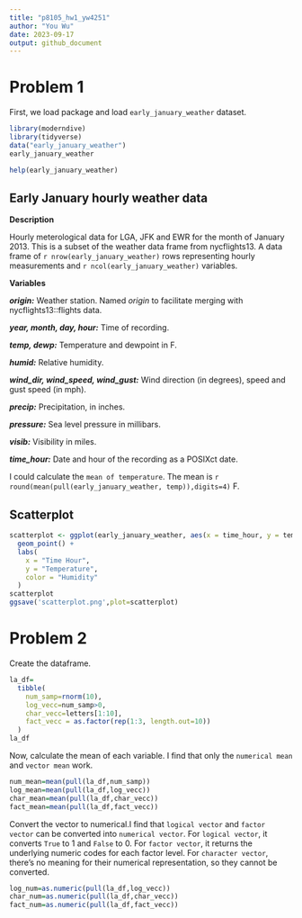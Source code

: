 ```yaml
---
title: "p8105_hw1_yw4251"
author: "You Wu"
date: 2023-09-17
output: github_document
---
```


# Problem 1

First, we load package and load `early_january_weather` dataset.
```r
library(moderndive)
library(tidyverse)
data("early_january_weather")
early_january_weather
```
```r
help(early_january_weather)
```

## Early January hourly weather data

**Description**

Hourly meterological data for LGA, JFK and EWR for the month of January 2013. This is a subset of the weather data frame from nycflights13. A data frame of `r nrow(early_january_weather)` rows representing hourly measurements and `r ncol(early_january_weather)` variables.

**Variables**

**_origin:_** Weather station. Named _origin_ to facilitate merging with nycflights13::flights data.

**_year, month, day, hour:_** Time of recording.

**_temp, dewp:_** Temperature and dewpoint in F.

**_humid:_** Relative humidity.

**_wind_dir, wind_speed, wind_gust:_** Wind direction (in degrees), speed and gust speed (in mph).

**_precip:_** Precipitation, in inches.

**_pressure:_** Sea level pressure in millibars.

**_visib:_** Visibility in miles.

**_time_hour:_** Date and hour of the recording as a POSIXct date.

I could calculate the `mean of temperature`.
The mean is `r round(mean(pull(early_january_weather, temp)),digits=4)` F.


## Scatterplot


```r
scatterplot <- ggplot(early_january_weather, aes(x = time_hour, y = temp, color = humid)) +
  geom_point() +
  labs(
    x = "Time Hour",
    y = "Temperature",
    color = "Humidity"
  )
scatterplot
ggsave('scatterplot.png',plot=scatterplot)
```


# Problem 2

Create the dataframe.

```r
la_df=
  tibble(
    num_samp=rnorm(10),
    log_vecc=num_samp>0,
    char_vecc=letters[1:10],
    fact_vecc = as.factor(rep(1:3, length.out=10))
  )
la_df
```
Now, calculate the mean of each variable. I find that only the `numerical mean` and `vector mean` work.

```r
num_mean=mean(pull(la_df,num_samp))
log_mean=mean(pull(la_df,log_vecc))
char_mean=mean(pull(la_df,char_vecc))
fact_mean=mean(pull(la_df,fact_vecc))

```

Convert the vector to numerical.I find that `logical vector` and `factor vector` can be converted into `numerical vector`. For `logical vector`, it converts `True` to 1 and `False` to 0. For `factor vector`, it returns the underlying numeric codes for each factor level. For `character vector`, there's no meaning for their numerical representation, so they cannot be converted.

```r
log_num=as.numeric(pull(la_df,log_vecc))
char_num=as.numeric(pull(la_df,char_vecc))
fact_num=as.numeric(pull(la_df,fact_vecc))
```


